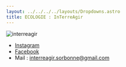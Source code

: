 ```yaml
---
layout: ../../../../layouts/Dropdowns.astro
title: ECOLOGIE : InTerreAgir
---
```

![interreagir](/assets/assos/interreagir.png)  
- [Instagram](https://www.instagram.com/in_terre_agir_polytechsorbonne/)  
- [Facebook](https://www.facebook.com/lupa.lytech.94)  
- Mail : interreagir.sorbonne@gmail.com